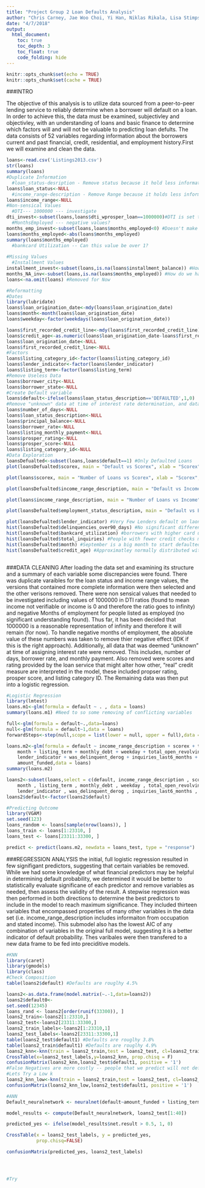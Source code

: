 ```yaml
---
title: "Project Group 2 Loan Defaults Analysis"
author: "Chris Carney, Jae Woo Choi, Yi Han, Niklas Rikala, Lisa Stimpson"
date: "4/7/2018"
output: 
  html_document:
    toc: true
    toc_depth: 3
    toc_float: true
    code_folding: hide
---
```


```r
knitr::opts_chunk$set(echo = TRUE)
knitr::opts_chunk$set(cache = TRUE)
```

###INTRO
  
  The objective of this analysis is to utilize data sourced from a peer-to-peer lending service to reliably determine when a borrower will default on a loan. In order to achieve this, the data must be examined, subjectivley and objectivley, with an understanding of loans and basic finance to determine which factors will and will not be valuable to predicting loan defults. The data consists of 52 variables regarding information about the borrowers current and past financial, credit, residential, and employment history.First we will examine and clean the data.

```r
loans<-read.csv('Listings2013.csv')
str(loans)
summary(loans)
#Duplicate Information
  #loan_status-desription - Remove status because it hold less information
loans$loan_status<-NULL
  #income_range-description - Remove Range because it holds less information
loans$income_range<-NULL
#Non-sensical Values
  #DTI--- 1000000 --- investigate
dti_invest<-subset(loans,loans$dti_wprosper_loan==1000000)#DTI is set to 1000000 when Income Verifiable is False -- How do we handle this? Subsitute Stated income to calculate this?
  #MonthsEmployed --- negative values?
months_emp_invest<-subset(loans,loans$months_employed<0) #Doesn't make sence how should we handle this? Take absolute value?
loans$months_employed<-abs(loans$months_employed)
summary(loans$months_employed)
  #bankcard Utilization -- Can this value be over 1?
  
#Missing Values
  #Installment Values
installment_invest<-subset(loans,is.na(loans$installment_balance)) #How should we handle? Set to 0 if installments not available?
months_NA_inv<-subset(loans,is.na(loans$months_employed)) #How do we handle these? Occupation is mostly Null Here
loans<-na.omit(loans) #Removed for Now

#Reformatting
#Dates
library(lubridate)
loans$loan_origination_date<-mdy(loans$loan_origination_date)
loans$month<-month(loans$loan_origination_date)
loans$weekday<-factor(weekdays(loans$loan_origination_date))

loans$first_recorded_credit_line<-mdy(loans$first_recorded_credit_line)
loans$credit_age<-as.numeric(loans$loan_origination_date-loans$first_recorded_credit_line)
loans$loan_origination_date<-NULL
loans$first_recorded_credit_line<-NULL
#Factors
loans$listing_category_id<-factor(loans$listing_category_id)
loans$lender_indicator<-factor(loans$lender_indicator)
loans$listing_term<-factor(loans$listing_term)
#Remove Useless Data
loans$borrower_city<-NULL
loans$borrower_state<-NULL
#Create Default variable
loans$default<-ifelse(loans$loan_status_description=='DEFAULTED',1,0)
#Remove "unknown" data at time of interest rate determination, and data that we cannot interpret
loans$number_of_days<-NULL
loans$loan_status_description<-NULL
loans$principal_balance<-NULL
loans$borrower_rate<-NULL
loans$listing_monthly_payment<-NULL
loans$prosper_rating<-NULL
loans$prosper_score<-NULL
loans$listing_category_id<-NULL
#Data Exploration
loansDefualted<-subset(loans,loans$default==1) #Only Defaulted Loans
plot(loansDefualted$scorex, main = "Default vs Scorex", xlab = "Scorex", ylab = "Number of Defaults") #Largest proportion of defaulted loans comes from Mid Score range, and then high scores posibbly becauase loans arent typically given to people with lower scores 

plot(loans$scorex, main = "Number of Loans vs Scorex", xlab = "Scorex", ylab = "Number of Loans") #Most loans are only for high credit score borrowers

plot(loansDefualted$income_range_description, main = "Default vs Income", xlab = "Income Range", ylab = "Number of Defaults") #Again, most defaults come from mid income range, is this because loans not typically given to low income?

plot(loans$income_range_description, main = "Number of Loans vs Income", xlab = "Income Range", ylab = "Number of Loans")#Confirmed, only loans given to higher income borrowers

plot(loansDefualted$employment_status_description, main = "Default vs Employment", xlab = "Employment Status", ylab = "Number of Defaults") #Highest priority of Defaulted Loans comes from Employed or Other

plot(loansDefualted$lender_indicator) #Very Few Lenders default on laons, this will likely be a significant factor
hist(loansDefualted$delinquencies_over90_days) #No significant difference among 30,60,90 days
hist(loansDefualted$bankcard_utilization) #borrowers with higher card utilization make a higher proportion of defaulted laons
hist(loansDefualted$total_inquiries) #People with fewer credit checks make a larger proportion of people who default
hist(loansDefualted$month) #September is a big month to start defaulted loans ... students?
hist(loansDefualted$credit_age) #Approximatley normally distributed with largest proportion around 5000 days of credit



```

###DATA CLEANING
  After loading the data set and examining its structure and a summary of each variable some discrepancies were found. There was duplicate varaibles for the loan status and income range values, the versions that contained more complete information were then selected and the other verisons removed. There were non sensical values that needed to be investigated including values of 1000000 in DTI ratios (found to mean income not verifiable or income is 0 and therefore the ratio goes to infinity) and negative Months of employment for people listed as employed (no significant understanding found). Thus far, it has been decided that 1000000 is a reasonable representation of infinity and therefore it will remain (for now). To handle negative months of employment, the absolute value of these numbers was taken to remove thier negative effect (IDK if this is the right approach). Additionally, all data that was deemed "unknown" at time of assigning interest rate were removed. This includes, number of days, borrower rate, and monthly payment. Also removed were scores and rating provided by the loan service that might alter how other, "real" credit measure are interpreted in the model, these included propser rating, prosper score, and listing category ID. The Remaining data was then put into a logistic regression. 

```r
#Logistic Regression
library(lmtest)
loans.m1<-glm(formula = default ~ . , data = loans)
summary(loans.m1) #Need to so some removing of conflicting variables

full<-glm(formula = default~.,data=loans)
null<-glm(formula = default~1,data = loans)
forwardSteps<-step(null,scope = list(lower = null, upper = full),data = loans, direction = 'both')

loans.m2<-glm(formula = default ~ income_range_description + scorex + total_inquiries + 
    month + listing_term + monthly_debt + weekday + total_open_revolving_accounts + 
    lender_indicator + was_delinquent_derog + inquiries_last6_months + 
    amount_funded,data = loans)
summary(loans.m2)

loans2<-subset(loans,select = c(default, income_range_description , scorex , total_inquiries , 
    month , listing_term , monthly_debt , weekday , total_open_revolving_accounts , 
    lender_indicator , was_delinquent_derog , inquiries_last6_months , amount_funded))
loans2$default<-factor(loans2$default)

#Predicting Outcome
library(VGAM)
set.seed(123)
loans_random <- loans[sample(nrow(loans)), ]
loans_train <- loans[1:23310, ]
loans_test <- loans[23311:33300, ]

predict <- predict(loans.m2, newdata = loans_test, type = "response")

```

###REGRESSION ANALYSIS
  the initial, full logistic regression resulted in few signifigant predictors, suggesting that certain variables be removed. While we had some knowledge of what financial predictors may be helpful in determining default probability, we determined it would be better to statistically evaluate significane of each predictor and remove variables as needed, then assess the validity of the result. A stepwise regression was then performed in both directions to determine the best predictors to include in the model to reach maximum significance. They included thirteen variables that encompassed properties of many other variables in the data set (i.e. income_range_description includes informaiton from occupation and stated income). This submodel also has the lowest AIC of any combination of variables in the original full model, suggesting it is a better indicator of default probability. Thes varibales were then transfered to a new data frame to be fed into preciditive models.

```r
#KNN
library(caret)
library(gmodels)
library(class)
#Check Composition
table(loans2$default) #Defaults are rouglhy 4.5%

loans2<-as.data.frame(model.matrix(~.-1,data=loans2))
loans2$default0<-
set.seed(12345)
loans_rand <- loans2[order(runif(33300)), ]
loans2_train<-loans2[1:23310,]
loans2_test<-loans2[23311:33300,]
loans2_train_labels<-loans2[1:23310,1]
loans2_test_labels<-loans2[23311:33300,1]
table(loans2_test$default1) #Defaults are rouglhy 3.8%
table(loans2_train$default1) #Defaults are rouglhy 4.9%
loans2_knn<-knn(train = loans2_train,test = loans2_test, cl=loans2_train_labels)
CrossTable(x=loans2_test_labels,y=loans2_knn, prop.chisq = F)
confusionMatrix(loans2_knn,loans2_test$default1, positive = '1')
#False Negatives are more costly -- people that we predict will not default but will actually default -- this will lose us money
#Lets Try a Low k
loans2_knn_low<-knn(train = loans2_train,test = loans2_test, cl=loans2_train_labels, k=5)
confusionMatrix(loans2_knn_low,loans2_test$default1, positive = '1')

#ANN 
Default_neuralnetwork <- neuralnet(default~amount_funded + listing_term + scorex + income_range_description + stated_monthly_income + income_verifiable + dti_wprosper_loan + dti_wprosper_loan +employment_status_description + occupation + months_employed + lender_indicator + monthly_debt + current_delinquencies + delinquencies_last7_years + public_records_last10_years + public_records_last12_months + credit_lines_last7_years + inquiries_last6_months + amount_delinquent + current_credit_lines + open_credit_lines + bankcard_utilization + total_open_revolving_accounts + installment_balance + real_estate_balance + revolving_balance + real_estate_payment + revolving_available_percent + total_inquiries + total_trade_items + satisfactory_accounts + now_delinquent_derog + was_delinquent_derog + delinquencies_over30_days + delinquencies_over60_days + delinquencies_over90_days + is_homeowner + +credit_age, data = loans2_train, stepmax =1e07)

model_results <- compute(Default_neuralnetwork, loans2_test[1:40])

predicted_yes <- ifelse(model_results$net.result > 0.5, 1, 0)

CrossTable(x = loans2_test_labels, y = predicted_yes, 
           prop.chisq=FALSE)

confusionMatrix(predicted_yes, loans2_test_labels)




#Try 


```




